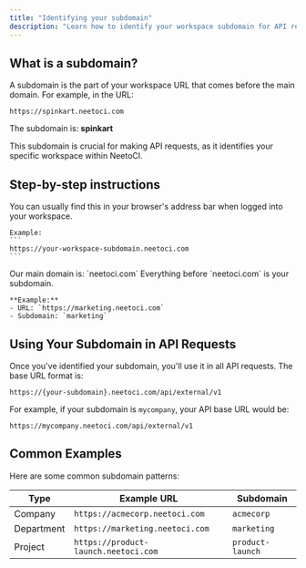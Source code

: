 ```yaml
---
title: "Identifying your subdomain"
description: "Learn how to identify your workspace subdomain for API requests."
---
```


## What is a subdomain?

A subdomain is the part of your workspace URL that comes before the main domain. For example, in the URL:

```
https://spinkart.neetoci.com
```

The subdomain is: **spinkart**

This subdomain is crucial for making API requests, as it identifies your specific workspace within NeetoCI.

## Step-by-step instructions
<Steps>
  <Step title="Locate your workspace URL">
    You can usually find this in your browser's address bar when logged into your workspace.

    Example:
    ```
    https://your-workspace-subdomain.neetoci.com
    ```
  </Step>

  <Step title="Identify the main domain">
    Our main domain is: `neetoci.com`
  </Step>

  <Step title="Extract the part before the main domain">
    Everything before `neetoci.com` is your subdomain.

    **Example:**
    - URL: `https://marketing.neetoci.com`
    - Subdomain: `marketing`
  </Step>
</Steps>

## Using Your Subdomain in API Requests

Once you've identified your subdomain, you'll use it in all API requests. The base URL format is:

```
https://{your-subdomain}.neetoci.com/api/external/v1
```

For example, if your subdomain is `mycompany`, your API base URL would be:

```
https://mycompany.neetoci.com/api/external/v1
```

## Common Examples

Here are some common subdomain patterns:

| Type       | Example URL                           | Subdomain        |
| ---------- | ------------------------------------- | ---------------- |
| Company    | `https://acmecorp.neetoci.com`       | `acmecorp`       |
| Department | `https://marketing.neetoci.com`      | `marketing`      |
| Project    | `https://product-launch.neetoci.com` | `product-launch` |

